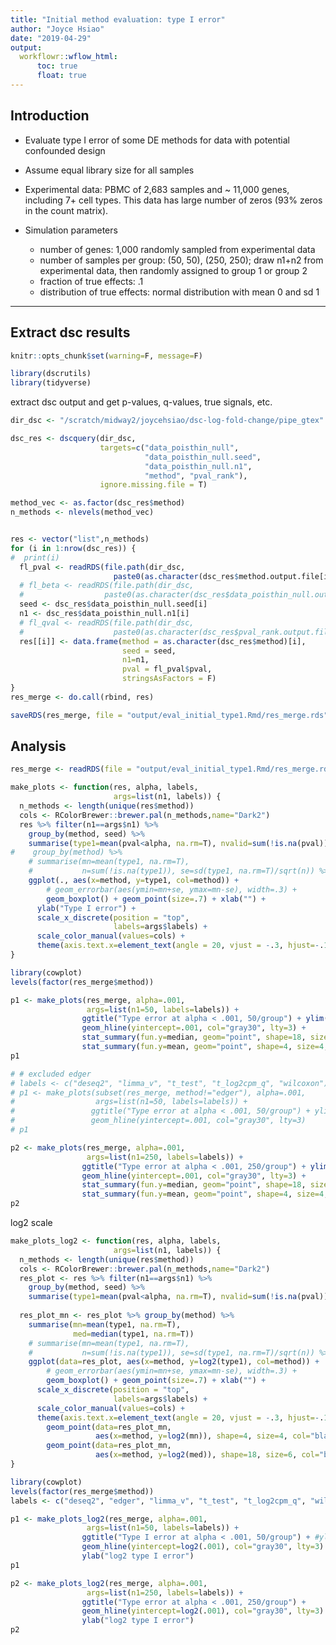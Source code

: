 ```yaml
---
title: "Initial method evaluation: type I error"
author: "Joyce Hsiao"
date: "2019-04-29"
output: 
  workflowr::wflow_html:
      toc: true
      float: true
---
```


## Introduction

* Evaluate type I error of some DE methods for data with potential confounded design

* Assume equal library size for all samples

* Experimental data: PBMC of 2,683 samples and ~ 11,000 genes, including 7+ cell types. This data has large number of zeros (93% zeros in the count matrix).

* Simulation parameters
  + number of genes: 1,000 randomly sampled from experimental data
  + number of samples per group: (50, 50), (250, 250); draw n1+n2 from experimental data, then randomly assigned to group 1 or group 2
  + fraction of true effects: .1
  + distribution of true effects: normal distribution with mean 0 and sd 1
  

---

## Extract dsc results

```r
knitr::opts_chunk$set(warning=F, message=F)

library(dscrutils)
library(tidyverse)
```

extract dsc output and get p-values, q-values, true signals, etc.

```r
dir_dsc <- "/scratch/midway2/joycehsiao/dsc-log-fold-change/pipe_gtex"

dsc_res <- dscquery(dir_dsc, 
                    targets=c("data_poisthin_null",
                              "data_poisthin_null.seed", 
                              "data_poisthin_null.n1",
                              "method", "pval_rank"), 
                    ignore.missing.file = T)

method_vec <- as.factor(dsc_res$method)
n_methods <- nlevels(method_vec)


res <- vector("list",n_methods)
for (i in 1:nrow(dsc_res)) {
#  print(i)
  fl_pval <- readRDS(file.path(dir_dsc,
                       paste0(as.character(dsc_res$method.output.file[i]), ".rds")))
  # fl_beta <- readRDS(file.path(dir_dsc,
  #                  paste0(as.character(dsc_res$data_poisthin_null.output.file[i]), ".rds")))
  seed <- dsc_res$data_poisthin_null.seed[i]
  n1 <- dsc_res$data_poisthin_null.n1[i]
  # fl_qval <- readRDS(file.path(dir_dsc,
  #                    paste0(as.character(dsc_res$pval_rank.output.file[i]), ".rds")))
  res[[i]] <- data.frame(method = as.character(dsc_res$method)[i],
                         seed = seed,
                         n1=n1,
                         pval = fl_pval$pval,
                         stringsAsFactors = F)
}
res_merge <- do.call(rbind, res)

saveRDS(res_merge, file = "output/eval_initial_type1.Rmd/res_merge.rds")
```



## Analysis


```r
res_merge <- readRDS(file = "output/eval_initial_type1.Rmd/res_merge.rds")

make_plots <- function(res, alpha, labels,
                       args=list(n1, labels)) {
  n_methods <- length(unique(res$method))
  cols <- RColorBrewer::brewer.pal(n_methods,name="Dark2")
  res %>% filter(n1==args$n1) %>% 
    group_by(method, seed) %>%
    summarise(type1=mean(pval<alpha, na.rm=T), nvalid=sum(!is.na(pval))) %>%
#    group_by(method) %>%
    # summarise(mn=mean(type1, na.rm=T), 
    #           n=sum(!is.na(type1)), se=sd(type1, na.rm=T)/sqrt(n)) %>%
    ggplot(., aes(x=method, y=type1, col=method)) +
        # geom_errorbar(aes(ymin=mn+se, ymax=mn-se), width=.3) + 
        geom_boxplot() + geom_point(size=.7) + xlab("") +
      ylab("Type I error") +
      scale_x_discrete(position = "top",
                       labels=args$labels) +
      scale_color_manual(values=cols) +
      theme(axis.text.x=element_text(angle = 20, vjust = -.3, hjust=-.1))
}

library(cowplot)
levels(factor(res_merge$method))

p1 <- make_plots(res_merge, alpha=.001,
                 args=list(n1=50, labels=labels)) + 
                ggtitle("Type error at alpha < .001, 50/group") + ylim(0,.025) +
                geom_hline(yintercept=.001, col="gray30", lty=3) +
                stat_summary(fun.y=median, geom="point", shape=18, size=6, col="black") +
                stat_summary(fun.y=mean, geom="point", shape=4, size=4, col="black")
p1

# # excluded edger
# labels <- c("deseq2", "limma_v", "t_test", "t_log2cpm_q", "wilcoxon")
# p1 <- make_plots(subset(res_merge, method!="edger"), alpha=.001,
#                  args=list(n1=50, labels=labels)) + 
#                 ggtitle("Type error at alpha < .001, 50/group") + ylim(0,.02) +
#                 geom_hline(yintercept=.001, col="gray30", lty=3) 
# p1

p2 <- make_plots(res_merge, alpha=.001,
                 args=list(n1=250, labels=labels)) + 
                ggtitle("Type error at alpha < .001, 250/group") + ylim(0,.03) +
                geom_hline(yintercept=.001, col="gray30", lty=3) +
                stat_summary(fun.y=median, geom="point", shape=18, size=6, col="black") +
                stat_summary(fun.y=mean, geom="point", shape=4, size=4, col="black")
p2
```


log2 scale

```r
make_plots_log2 <- function(res, alpha, labels,
                       args=list(n1, labels)) {
  n_methods <- length(unique(res$method))
  cols <- RColorBrewer::brewer.pal(n_methods,name="Dark2")
  res_plot <- res %>% filter(n1==args$n1) %>% 
    group_by(method, seed) %>%
    summarise(type1=mean(pval<alpha, na.rm=T), nvalid=sum(!is.na(pval))) 
  
  res_plot_mn <- res_plot %>% group_by(method) %>%
    summarise(mn=mean(type1, na.rm=T),
              med=median(type1, na.rm=T))
    # summarise(mn=mean(type1, na.rm=T), 
    #           n=sum(!is.na(type1)), se=sd(type1, na.rm=T)/sqrt(n)) %>%
    ggplot(data=res_plot, aes(x=method, y=log2(type1), col=method)) +
        # geom_errorbar(aes(ymin=mn+se, ymax=mn-se), width=.3) + 
        geom_boxplot() + geom_point(size=.7) + xlab("") +
      scale_x_discrete(position = "top",
                       labels=args$labels) +
      scale_color_manual(values=cols) +
      theme(axis.text.x=element_text(angle = 20, vjust = -.3, hjust=-.1)) +
        geom_point(data=res_plot_mn,
                   aes(x=method, y=log2(mn)), shape=4, size=4, col="black") +
        geom_point(data=res_plot_mn,
                   aes(x=method, y=log2(med)), shape=18, size=6, col="black")
}

library(cowplot)
levels(factor(res_merge$method))
labels <- c("deseq2", "edger", "limma_v", "t_test", "t_log2cpm_q", "wilcoxon")

p1 <- make_plots_log2(res_merge, alpha=.001,
                 args=list(n1=50, labels=labels)) + 
                ggtitle("Type I error at alpha < .001, 50/group") + #ylim(0,.03) +
                geom_hline(yintercept=log2(.001), col="gray30", lty=3) +
                ylab("log2 type I error") 
p1

p2 <- make_plots_log2(res_merge, alpha=.001,
                 args=list(n1=250, labels=labels)) + 
                ggtitle("Type error at alpha < .001, 250/group") + 
                geom_hline(yintercept=log2(.001), col="gray30", lty=3) +
                ylab("log2 type I error") 
p2
```

